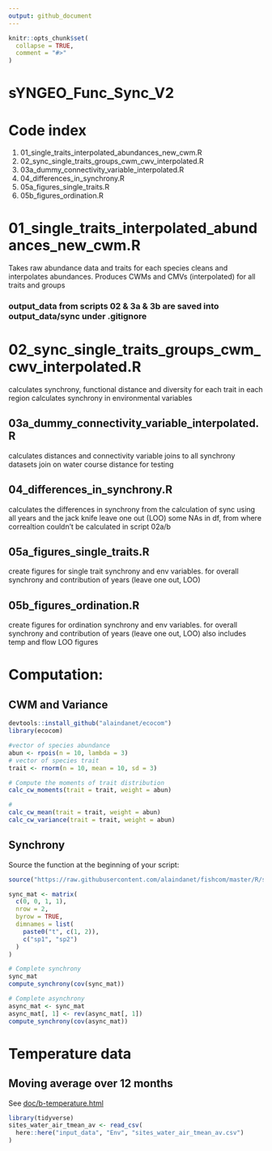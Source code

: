 ```yaml
---
output: github_document
---
```


<!-- README.md is generated from README.Rmd. Please edit that file -->

```r
knitr::opts_chunk$set(
  collapse = TRUE,
  comment = "#>"
)
```

# sYNGEO_Func_Sync_V2

# Code index

1. 01_single_traits_interpolated_abundances_new_cwm.R
2. 02_sync_single_traits_groups_cwm_cwv_interpolated.R
1. 03a_dummy_connectivity_variable_interpolated.R
1. 04_differences_in_synchrony.R
1. 05a_figures_single_traits.R
1. 05b_figures_ordination.R


# 01_single_traits_interpolated_abundances_new_cwm.R

Takes raw abundance data and traits for each species
cleans and interpolates abundances. 
Produces CWMs and CMVs (interpolated) for all traits and groups


### output_data from scripts 02 & 3a & 3b are saved into output_data/sync under .gitignore

# 02_sync_single_traits_groups_cwm_cwv_interpolated.R

calculates synchrony, functional distance and diversity for each trait in each region
calculates synchrony in environmental variables


## 03a_dummy_connectivity_variable_interpolated.R

calculates distances and connectivity variable
joins to all synchrony datasets
join on water course distance for testing

## 04_differences_in_synchrony.R

calculates the differences in synchrony from the calculation of sync using all years and the jack knife leave one out (LOO)
some NAs in df, from where correaltion couldn't be calculated in script 02a/b

## 05a_figures_single_traits.R

create figures for single trait synchrony and env variables. for overall synchrony and contribution of years (leave one out, LOO)

## 05b_figures_ordination.R

create figures for ordination synchrony and env variables. for overall synchrony and contribution of years (leave one out, LOO)
also includes temp and flow LOO figures


# Computation:

## CWM and Variance

```r
devtools::install_github("alaindanet/ecocom")
library(ecocom)

#vector of species abundance
abun <- rpois(n = 10, lambda = 3)
# vector of species trait
trait <- rnorm(n = 10, mean = 10, sd = 3)

# Compute the moments of trait distribution
calc_cw_moments(trait = trait, weight = abun)

# 
calc_cw_mean(trait = trait, weight = abun)
calc_cw_variance(trait = trait, weight = abun)
```

## Synchrony

Source the function at the beginning of your script:
```r
source("https://raw.githubusercontent.com/alaindanet/fishcom/master/R/synchrony.R")

sync_mat <- matrix(
  c(0, 0, 1, 1),
  nrow = 2,
  byrow = TRUE,
  dimnames = list(
    paste0("t", c(1, 2)),
    c("sp1", "sp2")
  )
)

# Complete synchrony
sync_mat
compute_synchrony(cov(sync_mat))

# Complete asynchrony
async_mat <- sync_mat
async_mat[, 1] <- rev(async_mat[, 1])
compute_synchrony(cov(async_mat))
```

# Temperature data

## Moving average over 12 months

See [doc/b-temperature.html](https://github.com/ksirving/sYNGEO_Func_Sync_V2/blob/main/doc/b-temperature.html)

```r
library(tidyverse)
sites_water_air_tmean_av <- read_csv(
  here::here("input_data", "Env", "sites_water_air_tmean_av.csv")
)
```

